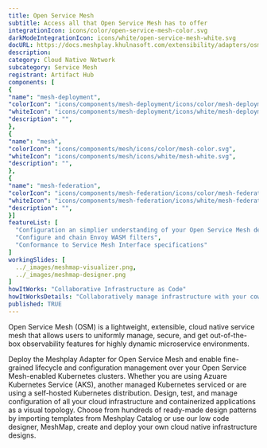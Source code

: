 ```yaml
---
title: Open Service Mesh
subtitle: Access all that Open Service Mesh has to offer
integrationIcon: icons/color/open-service-mesh-color.svg
darkModeIntegrationIcon: icons/white/open-service-mesh-white.svg
docURL: https://docs.meshplay.khulnasoft.com/extensibility/adapters/osm
description: 
category: Cloud Native Network
subcategory: Service Mesh
registrant: Artifact Hub
components: [
{
"name": "mesh-deployment",
"colorIcon": "icons/components/mesh-deployment/icons/color/mesh-deployment-color.svg",
"whiteIcon": "icons/components/mesh-deployment/icons/white/mesh-deployment-white.svg",
"description": "",
},
{
"name": "mesh",
"colorIcon": "icons/components/mesh/icons/color/mesh-color.svg",
"whiteIcon": "icons/components/mesh/icons/white/mesh-white.svg",
"description": "",
},
{
"name": "mesh-federation",
"colorIcon": "icons/components/mesh-federation/icons/color/mesh-federation-color.svg",
"whiteIcon": "icons/components/mesh-federation/icons/white/mesh-federation-white.svg",
"description": "",
}]
featureList: [
  "Configuration an simplier understanding of your Open Service Mesh deployments and microservices",
  "Configure and chain Envoy WASM filters",
  "Conformance to Service Mesh Interface specifications"
]
workingSlides: [
  ../_images/meshmap-visualizer.png,
  ../_images/meshmap-designer.png
]
howItWorks: "Collaborative Infrastructure as Code"
howItWorksDetails: "Collaboratively manage infrastructure with your coworkers synchronously sharing the same designs."
published: TRUE
---
```

<p>
Open Service Mesh (OSM) is a lightweight, extensible, cloud native service mesh that allows users to uniformly manage, secure, and get out-of-the-box observability features for highly dynamic microservice environments.
</p>
<p>
    Deploy the Meshplay Adapter for Open Service Mesh and enable fine-grained lifecycle and configuration management over your Open Service Mesh-enabled Kubernetes clusters. Whether you are using Azuare Kubernetes Service (AKS), another managed Kubernetes serviced or are using a self-hosted Kubernetes distribution. Design, test, and manage configuration of all your cloud infrastructure and containerized applications as a visual topology. Choose from hundreds of ready-made design patterns by importing templates from Meshplay Catalog or use our low code designer, MeshMap, create and deploy your own cloud native infrastructure designs.
</p>
